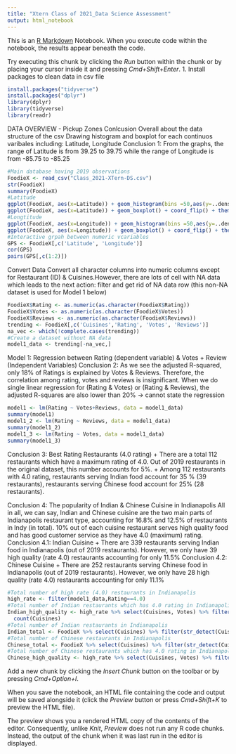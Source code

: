 ```yaml
---
title: "Xtern Class of 2021_Data Science Assessment"
output: html_notebook
---
```


This is an [R Markdown](http://rmarkdown.rstudio.com) Notebook. When you execute code within the notebook, the results appear beneath the code. 

Try executing this chunk by clicking the *Run* button within the chunk or by placing your cursor inside it and pressing *Cmd+Shift+Enter*. 
1. Install packages to clean data in csv file
```r
install.packages("tidyverse")
install.packages("dplyr")
library(dplyr)
library(tidyverse)
library(readr)
```
DATA OVERVIEW - Pickup Zones Conlcusion
Overall about the data structure of the csv
Drawing histogram and boxplot for each continuos varibales including: Latitude, Longitude
Conclusion 1: From the graphs, the range of Latitude is from 39.25 to 39.75 while the range of Longitude is from -85.75 to -85.25
```r
#Main database having 2019 observations
FoodieX <- read_csv("Class_2021-XTern-DS.csv")
str(FoodieX)
summary(FoodieX)
#Latitude
ggplot(FoodieX, aes(x=Latitude)) + geom_histogram(bins =50,aes(y=..density..)) +geom_density()
ggplot(FoodieX, aes(x=Latitude)) + geom_boxplot() + coord_flip() + theme_classic()
#Longtitude 
ggplot(FoodieX, aes(x=Longitude)) + geom_histogram(bins =50,aes(y=..density..)) +geom_density()
ggplot(FoodieX, aes(x=Longitude)) + geom_boxplot() + coord_flip() + theme_classic()
#Interactive grpah between numeric vcariables
GPS <- FoodieX[,c('Latitude', 'Longitude')]
cor(GPS)
pairs(GPS[,c(1:2)])
```
Convert Data
Convert all character columns into numeric columns except for Restaurant (ID) & Cuisines.However, there are lots of cell with NA data which leads to the next action: filter and get rid of NA data row (this non-NA dataset is used for Model 1 below)

```r
FoodieX$Rating <- as.numeric(as.character(FoodieX$Rating))
FoodieX$Votes <- as.numeric(as.character(FoodieX$Votes))
FoodieX$Reviews <- as.numeric(as.character(FoodieX$Reviews))
trending <- FoodieX[,c('Cuisines','Rating', 'Votes', 'Reviews')]
na_vec <- which(!complete.cases(trending))
#Create a dataset without NA data
model1_data <- trending[-na_vec,]
```
Model 1: Regression between Rating (dependent variable) & Votes + Review (Independent Variables)
Conclusion 2: As we see the adjusted R-squared, only 18% of Ratings is explained by Votes & Reviews. Therefore, the correlation among rating, votes and reviews is insignificant.
When we do single linear regression for (Rating & Votes) or (Rating & Reviews), the adjusted R-squares are also lower than 20% -> cannot state the regression
```r
model1 <- lm(Rating ~ Votes+Reviews, data = model1_data)
summary(model1)
model1_2 <- lm(Rating ~ Reviews, data = model1_data)
summary(model1_2)
model1_3 <- lm(Rating ~ Votes, data = model1_data)
summary(model1_3)
```

Conclusion 3: Best Rating Restaurants (4.0 rating)
+ There are a total 112 restaurants which have a maximum rating of 4.0. Out of 2019 restaurants in the original dataset,  this number accounts for 5%. 
+ Among 112 restaurants with 4.0 rating, restaurants serving Indian food account for 35 % (39 restaurants), restaurants serving Chinese food account for 25% (28 restaurants).

Conclusion 4: The popularity of Indian & Chinese Cuisine in Indianapolis
All in all, we can say, Indian and Chinese cuisine are the two main parts of Indianapolis restaurant type, accounting for 16.8% and 12.5% of restaurants in Indy (in total). 10% out of each cuisine restaurant serves high quality food and has good customer service as they have 4.0 (maximum) rating.
Conclusion 4.1: Indian Cuisine
+ There are 339 restaurants serving Indian food in Indianapolis (out of 2019 restaurants). However, we only have 39 high quality (rate 4.0) restaurants accounting for only 11.5%
Conclusion 4.2: Chinese Cuisine
+ There are 252 restaurants serving Chinese food in Indianapolis (out of 2019 restaurants). However, we only have 28 high quality (rate 4.0) restaurants accounting for only 11.1%
```r
#Total number of high rate (4.0) restaurants in Indianapolis
high_rate <- filter(model1_data,Rating==4.0)
#Total number of Indian restaurants which has 4.0 rating in Indianapolis
Indian_high_quality <- high_rate %>% select(Cuisines, Votes) %>% filter(str_detect(Cuisines, "Indian")) %>%
  count(Cuisines)
#Total number of Indian restaurants in Indianapolis
Indian_total <- FoodieX %>% select(Cuisines) %>% filter(str_detect(Cuisines, "Indian")) %>%count(Cuisines)
#Total number of Chinese restaurants in Indianapolis
Chinese_total <- FoodieX %>% select(Cuisines) %>% filter(str_detect(Cuisines, "Chinese")) %>%count(Cuisines)
#Total number of Chinese restaurants which has 4.0 rating in Indianapolis
Chinese_high_quality <- high_rate %>% select(Cuisines, Votes) %>% filter(str_detect(Cuisines, "Chinese")) %>% count(Cuisines)
```

Add a new chunk by clicking the *Insert Chunk* button on the toolbar or by pressing *Cmd+Option+I*.

When you save the notebook, an HTML file containing the code and output will be saved alongside it (click the *Preview* button or press *Cmd+Shift+K* to preview the HTML file). 

The preview shows you a rendered HTML copy of the contents of the editor. Consequently, unlike *Knit*, *Preview* does not run any R code chunks. Instead, the output of the chunk when it was last run in the editor is displayed.

